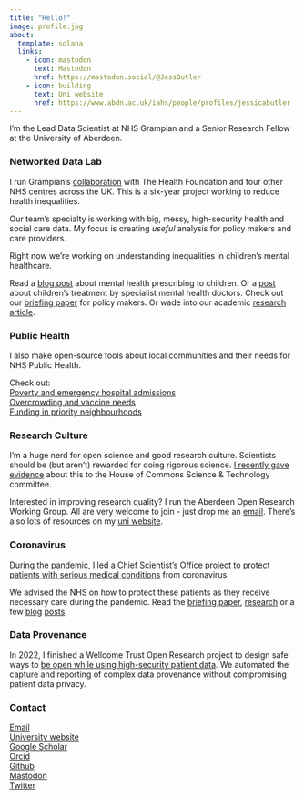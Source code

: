 ```yaml
---
title: "Hello!"
image: profile.jpg
about:
  template: solana
  links:
    - icon: mastodon
      text: Mastodon
      href: https://mastodon.social/@JessButler
    - icon: building
      text: Uni website
      href: https://www.abdn.ac.uk/iahs/people/profiles/jessicabutler
---
```


I'm the Lead Data Scientist at NHS Grampian and a Senior Research Fellow at the University of Aberdeen. <br>

### Networked Data Lab

I run Grampian's  [collaboration](https://www.health.org.uk/funding-and-partnerships/the-networked-data-lab) with The Health Foundation and four other NHS centres across the UK. This is a six-year project working to reduce health inequalities.  

Our team's specialty is working with big, messy, high-security health and social care data. My focus is creating *useful* analysis for policy makers and care providers.

Right now we're working on understanding inequalities in children's mental healthcare. 

Read a [blog post](https://jessbutler.github.io/posts/pis/) about mental health prescribing to children. Or a [post](https://jessbutler.github.io/posts/referrals/) about children's treatment by specialist mental health doctors.
Check out our [briefing paper](https://www.health.org.uk/publications/reports/improving-children-and-young-peoples-mental-health-services) for policy makers.
Or wade into our academic [research article](https://www.medrxiv.org/content/10.1101/2022.06.14.22276082v1).


### Public Health

I also make open-source tools about local communities and their needs for NHS Public Health.  

Check out:  
[Poverty and emergency hospital admissions](https://jessbutler.github.io/emergency_admissions/)  
[Overcrowding and vaccine needs](https://jessbutler.github.io/social_distancing/)  
[Funding in priority neighbourhoods](https://jessbutler.github.io/priority_neighbourhoods/)


### Research Culture

I'm a huge nerd for open science and good research culture. 
Scientists should be (but aren't) rewarded for doing rigorous science. [I recently gave evidence](https://committees.parliament.uk/event/6626/formal-meeting-oral-evidence-session/) about this to the House of Commons Science & Technology committee.  

Interested in improving research quality? I run the Aberdeen Open Research Working Group.  All are very welcome to join - just drop me an [email](mailto:jessicabutler@abdn.ac.uk). There's also lots of resources on my [uni website](https://www.abdn.ac.uk/iahs/people/profiles/jessicabutler).

### Coronavirus

During the pandemic, I led a Chief Scientist's Office project to [protect patients with serious medical conditions](https://www.cso.scot.nhs.uk/rapid-research-in-covid-19-programme/abncovidportfolio/) from coronavirus.  

We advised the NHS on how to protect these patients as they receive necessary care during the pandemic. Read the [briefing paper](https://www.health.org.uk/publications/reports/assessing-the-impact-of-covid-19-on-the-clinically-extremely-vulnerable-population), [research](https://www.medrxiv.org/content/10.1101/2021.09.09.21263026v1) or a few [blog](https://www.health.org.uk/news-and-comment/charts-and-infographics/exploring-demographic-variation-in-groups-advised-to-shield) [posts](https://www.health.org.uk/news-and-comment/charts-and-infographics/hospital-use-clinically-extremely-vulnerable-population).

### Data Provenance

In 2022, I finished a Wellcome Trust Open Research project to design safe ways to [be open while using high-security patient data](https://wellcome.ac.uk/grant-funding/people-and-projects/grants-awarded/open-reproducible-analysis-and-reporting-data). We automated the capture and reporting of complex data provenance without compromising patient data privacy.

### Contact

[Email](mailto:jessica.butler2@nhs.scot)  
[University website](https://www.abdn.ac.uk/iahs/people/profiles/jessicabutler)  
[Google Scholar](https://scholar.google.com/citations?user=N3iK7TcAAAAJ&hl=en)  
[Orcid](https://orcid.org/0000-0003-2054-3777)  
[Github](https://github.com/JessButler)  
<a rel="me" href="https://mastodon.social/@JessButler">Mastodon</a>  
[Twitter](https://twitter.com/jessbutler284)

